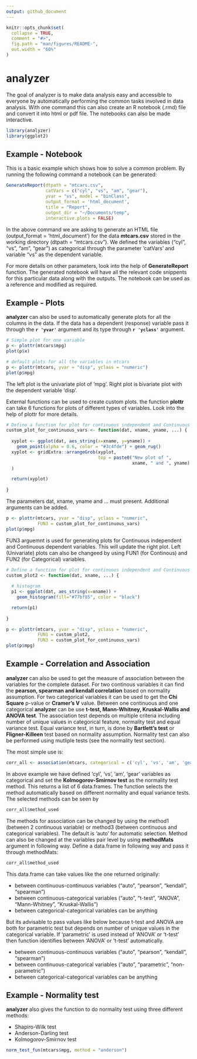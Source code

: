 ```yaml
---
output: github_document
---
```


<!-- README.md is generated from README.Rmd. Please edit that file -->

```r
knitr::opts_chunk$set(
  collapse = TRUE,
  comment = "#>",
  fig.path = "man/figures/README-",
  out.width = "60%"
)
```

# analyzer

<!-- badges: start -->
<!-- badges: end -->

The goal of analyzer is to make data analysis easy and accessible to everyone by 
automatically performing the common tasks involved in data analysis. With one 
command this can also create an R notebook (.rmd) file and convert it into 
html or pdf file. The notebooks can also be made interactive.

```r
library(analyzer)
library(ggplot2)
```

## Example - Notebook

This is a basic example which shows how to solve a common problem. By running 
the following command a notebook can be generated:

```r
GenerateReport(dtpath = "mtcars.csv",
               catVars = c("cyl", "vs", "am", "gear"),
               yvar = "vs", model = "binClass",
               output_format = 'html_document',
               title = "Report", 
               output_dir = "~/Documents/temp",
               interactive.plots = FALSE)
```

In the above command we are asking to generate an HTML file (output_format = 'html_document') for the data **mtcars.csv** stored in the working directory (dtpath = "mtcars.csv"). We defined the variables ("cyl", "vs", "am", "gear") as categorical through the parameter 'catVars' and variable "vs" as the dependent variable.

For more details on other parameters, look into the help of **GenerateReport** function. The generated notebook will have all the relevant code snippents for this particular data along with the outputs. The notebook can be used as a reference and modified as required.

## Example - Plots

**analyzer** can also be used to automatically generate plots for all the columns in the data. If the data has a dependent (response) variable pass it through the **`r 'yvar'`** argument and its type through **`r 'yclass'`** argument.

```r
# Simple plot for one variable
p <- plottr(mtcars$mpg)
plot(p$x)
```

```r
# default plots for all the variables in mtcars
p <- plottr(mtcars, yvar = "disp", yclass = "numeric")
plot(p$mpg)
```

The left plot is the univariate plot of 'mpg'. Right plot is bivariate plot with the dependent variable 'disp'.

External functions can be used to create custom plots. the function **plottr** can take 6 functions for plots of different types of variables. Look into the help of plottr for more details. 

```r
# Define a function for plot for continuous independent and Continuous dependent variables
custom_plot_for_continuous_vars <- function(dat, xname, yname, ...) {
  
  xyplot <- ggplot(dat, aes_string(x=xname, y=yname)) +
    geom_point(alpha = 0.6, color = "#3c4fde") + geom_rug()
  xyplot <- gridExtra::arrangeGrob(xyplot,
                                   top = paste0("New plot of ",
                                                xname, " and ", yname)
  )

  return(xyplot)
  
}
```

The parameters dat, xname, yname and ... must present. Additional arguments can be added.

```r
p <- plottr(mtcars, yvar = "disp", yclass = "numeric", 
            FUN3 = custom_plot_for_continuous_vars)
plot(p$mpg)
```

FUN3 arguemnt is used for generating plots for Continuous independent and Continuous dependent variables. This will update the right plot. Left (Univariate) plots can also be changeed by using FUN1 (for Continous) and FUN2 (for Categorical) variables.

```r
# Define a function for plot for continuous independent and Continuous dependent variables
custom_plot2 <- function(dat, xname, ...) {
  
  # histogram
  p1 <- ggplot(dat, aes_string(x=xname)) +
    geom_histogram(fill="#77bf85", color = "black")

  return(p1)
  
}
```

```r
p <- plottr(mtcars, yvar = "disp", yclass = "numeric",
            FUN1 = custom_plot2, 
            FUN3 = custom_plot_for_continuous_vars)
plot(p$mpg)
```


## Example - Correlation and Association

**analyzer** can also be used to get the measure of association between the variables for the complete dataset. For two continous variables it can find the **pearson, spearman and kendall correlation** based on normality assumption. For two categorical variables it can be used to get the **Chi Square** p-value or **Cramer's V** value. Between one continuous and one categorical **analyzer** can be use **t-test, Mann-Whitney, Kruskal-Wallis and ANOVA test**. The association test depends on multiple criteria including number of unique values in categorical feature, normality test and equal variance test. Equal variance test, in turn, is done by **Bartlett's test** or **Fligner-Killeen** test based on normality assumption. Normality test can also be performed using mutliple tests (see the normality test section).

The most simple use is:

```r
corr_all <- association(mtcars, categorical = c('cyl', 'vs', 'am', 'gear'), normality_test_method = 'ks')
```

In above example we have defined 'cyl', 'vs', 'am', 'gear' variables as categorical and set the **Kolmogorov-Smirnov test** as the normality test method. This returns a list of 6 data.frames. The function selects the method automatically based on different normality and equal variance tests. The selected methods can be seen by 

```r
corr_all$method_used
```

The methods for association can be changed by using the method1 (between 2 continuous variable) or method3 (between continuous and categorical variables). The default is 'auto' for automatic selection. Method can also be changed at the variables pair level by using **methodMats** argument in following way. Define a data.frame in following way and pass it through methodMats:

```r
corr_all$method_used
```

This data.frame can take values like the one returned originally:

- between continuous-continuous variables ("auto", "pearson", "kendall", "spearman")
- between continuous-categorical variables ("auto", "t-test", "ANOVA", "Mann-Whitney", "Kruskal-Wallis")
- between categorical-categorical variables can be anything

But its advisable to pass values like below because t-test and ANOVA are both for parametric test but depends on number of unique values in the categorical variable. If 'parametric' is used instead of 'ANOVA' or 't-test' then function identifies between 'ANOVA' or 't-test' automatically.

- between continuous-continuous variables ("auto", "pearson", "kendall", "spearman")
- between continuous-categorical variables ("auto", "parametric", "non-parametric")
- between categorical-categorical variables can be anything


## Example - Normality test

**analyzer** also gives the function to do normality test using three different methods: 

- Shapiro-Wilk test
- Anderson-Darling test
- Kolmogorov-Smirnov test

```r
norm_test_fun(mtcars$mpg, method = "anderson")
```
